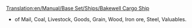 [[Translation:en/Manual/Base Set/Ships/Bakewell Cargo Ship]]
{{en/Manual/Base Set/Ships/Ships|Cost=£27,418 ($54.836)
|Speed=40 kph (25 mph)
|Annual=£1,853 ($3.706)
|Designed=1974
|Lifespan=30
|Capacity=190 units*
|Description=The Bakewel Cargo Ship is the faster and larger of the two cargo ships. 
|Real-life=Fictional.
}}

*of Mail, Coal, Livestock, Goods, Grain, Wood, Iron ore, Steel, Valuables.